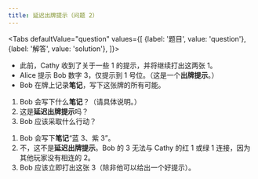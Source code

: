 ```yaml
---
title: 延迟出牌提示（问题 2）
---
```



<BeginnersGuideProgress id="delayed-play-clues-question-2" />

<Tabs
  defaultValue="question"
  values={[
    {label: '题目', value: 'question'},
    {label: '解答', value: 'solution'},
  ]}>
<TabItem value="question">

- 此前，Cathy 收到了关于一些 1 的提示，并将继续打出这两张 1。
- Alice 提示 Bob 数字 3，仅提示到 1 号位。（这是一个**出牌提示**。）
- Bob 在牌上记录**笔记**，写下这张牌的所有可能。

1. Bob 会写下什么**笔记**？（请具体说明。）
1. 这是**延迟出牌提示**吗？
1. Bob 应该采取什么行动？

</TabItem>
<TabItem value="solution">

1. Bob 会写下**笔记**“蓝 3、紫 3”。
1. 不，这不是**延迟出牌提示**。Bob 的 3 无法与 Cathy 的红 1 或绿 1 连接，因为其他玩家没有相连的 2。
1. Bob 应该立即打出这张 3（除非他可以给出一个好提示）。

</TabItem>
</Tabs>

<DelayedPlayCluesQuestion2 />
